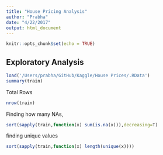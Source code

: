 ```yaml
---
title: "House Pricing Analysis"
author: "Prabha"
date: "4/22/2017"
output: html_document
---
```


```r
knitr::opts_chunk$set(echo = TRUE)
```

## Exploratory Analysis
```r
load('/Users/prabha/GitHub/Kaggle/House Prices/.RData')
summary(train)
```

Total Rows

```r
nrow(train)
```


Finding how many NAs, 

```r
sort(sapply(train,function(x) sum(is.na(x))),decreasing=T)
```

finding unique values

```r
sort(sapply(train,function(x) length(unique(x))))
```

